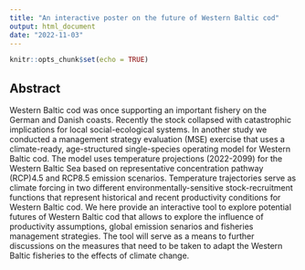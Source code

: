 ```yaml
---
title: "An interactive poster on the future of Western Baltic cod"
output: html_document
date: "2022-11-03"
---
```


```r
knitr::opts_chunk$set(echo = TRUE)
```

## Abstract

Western Baltic cod was once supporting an important fishery on the 
German and Danish coasts. Recently the stock collapsed with 
catastrophic implications for local social-ecological systems. In 
another study we conducted a management strategy evaluation (MSE) 
exercise that uses a climate-ready, age-structured single-species 
operating model for Western Baltic cod. The model uses temperature 
projections (2022-2099) for the Western Baltic Sea based on 
representative concentration pathway (RCP)4.5 and RCP8.5 emission 
scenarios. Temperature trajectories serve as climate forcing in two 
different environmentally-sensitive stock-recruitment functions that 
represent historical and recent productivity conditions for Western 
Baltic cod. We here provide an interactive tool to explore potential 
futures of Western Baltic cod that allows to explore the influence of 
productivity assumptions, global emission senarios and fisheries 
management strategies. The tool will serve as a means to further 
discussions on the measures that need to be taken to adapt the Western 
Baltic fisheries to the effects of climate change. 
